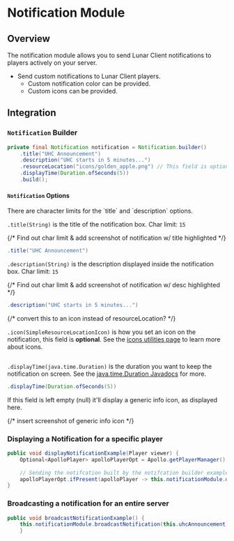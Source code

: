 
# Notification Module

## Overview

The notification module allows you to send Lunar Client notifications to players actively on your server.

- Send custom notifications to Lunar Client players.
  - Custom notification color can be provided.
  - Custom icons can be provided.

## Integration

### `Notification` Builder

```java
private final Notification notification = Notification.builder()
    .title("UHC Announcement")
    .description("UHC starts in 5 minutes...")
    .resourceLocation("icons/golden_apple.png") // This field is optional
    .displayTime(Duration.ofSeconds(5))
    .build();
```

#### `Notification` Options

<Callout type="warning" emoji="⚠️">
  There are character limits for the `title` and `description` options.
</Callout>

`.title(String)` is the title of the notification box. Char limit: `15`

{/* Find out char limit & add screenshot of notification w/ title highlighted */}

```java
.title("UHC Announcement")
```

`.description(String)` is the description displayed inside the notification box. Char limit: `15`

{/* Find out char limit & add screenshot of notification w/ desc highlighted */}

```java
.description("UHC starts in 5 minutes...")
```

{/* convert this to an icon instead of resourceLocation? */}

`.icon(SimpleResourceLocationIcon)` is how you set an icon on the notification, this field is **optional**. See the [icons utilities page](/apollo/developers/utilities/icons) to learn more about icons.

```java

```

`.displayTime(java.time.Duration)` is the duration you want to keep the notification on screen. See the [java.time.Duration Javadocs](https://docs.oracle.com/javase/8/docs/api/java/time/Duration.html) for more.

```java
.displayTime(Duration.ofSeconds(5))
```

If this field is left empty (null) it'll display a generic info icon, as displayed here.

{/* insert screenshot of generic info icon */}

### Displaying a Notification for a specific player

```java
public void displayNotificationExample(Player viewer) {
    Optional<ApolloPlayer> apolloPlayerOpt = Apollo.getPlayerManager().getPlayer(viewer.getUniqueId());
    
    // Sending the notifcation built by the notifcation builder example above, "uhcAnnouncement", to the player.
    apolloPlayerOpt.ifPresent(apolloPlayer -> this.notificationModule.displayNotification(apolloPlayer, this.uhcAnnouncement));
}
```

### Broadcasting a notification for an entire server

```java
public void broadcastNotificationExample() {
    this.notificationModule.broadcastNotification(this.uhcAnnouncement);
    }
```
